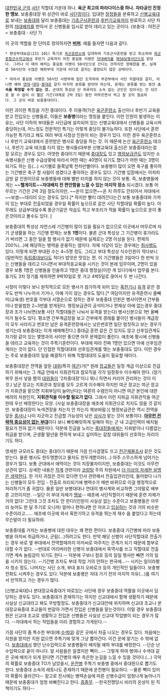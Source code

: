 [[대한민국 군]]의 [[사단]] 직할대 가운데 하나. '''육군 최고의 파라다이스중 하나.''' '''자타공인 진정한 땡보'''. 보충중대장 위 상관이 바로 [[사단장]]이다. 입대한 [[장정]]들을 분류하고 [[신병교육대]]로 보내는 [[보충대]]와 달리 보충중대는 [[기초군사훈련]]과 [[후반기교육]]까지 완료하고 사단 차원의 [[자대배치]]를 받아서 온 신병들을 임시로 받아 데리고 있는 곳이다. (보충대 : 야전군 = 보충중대 : 사단 ?)

이 곳의 역할을 한 단어로 정의하자면 '''[[버퍼]]'''. 예를 들자면 다음과 같다.

 * 편성부대보급(231 101) 특기로 [[육군훈련소]]에 입대하여 기초군사훈련을 받고 퇴소하여 [[육군종합군수학교]]에서 후반기 교육까지 마친 홍길동 이병은 [[자대배치]]를 [[제50보병사단]]으로 받았다. 그러나 이 때의 배치는 홍길동 이병이 50사단으로 간다는 것까지만 정해졌을 뿐, 실제로 50사단의 수많은 예하부대 가운데 어디로 갈지는 결정되지 않은 상태이다.

 * 따라서 홍길동 이병은 50사단 사령부에 일단 도착하여 부관부에서 사단 직할대로 갈지, 아니면 예하 [[연대]]-[[대대]]-[[중대]]로 갈지 마지막 분류를 받아야 하는데, 문제는 분류를 받는 동안 '''소속을 확정할 수가 없는 것.''' 군대의 특성상 단 하루라도 소속 없는 군인은 있어서는 안 되므로 할 수 없이 이 짧은 기간(대체로 2박 3일) 동안 머무르면서 먹고 잘 곳이 필요하다. 그 곳이 바로 보충중대이다.

이런 괴이한 특징을 가진 중대이다. 주 이용객(?)은 [[육군훈련소]] 출신이나 후반기 교육을 받고 전입오는 신병들로, 이들은 '''보충병'''이라는 명칭을 붙인다. 이런 인원이 발생하는 이유는, 사단 이하의 부대들은 사단급에 설치되어 있는 신병교육대에서 신병들을 교육시켜 충당하는데, 어느정도 전문적인 특기는 이렇게 충당이 불가능하다. 또한 사단에서 훈련가능한 특기라고 해도 여러 부대 사정상 인원이 비는 경우가 있다. 이런 경우 육군훈련소나 후반기 교육대에서 훈련받은 병사로 충당을 하는 것. 이 때문에  논산 [[육군훈련소]] 테크나, 후반기 교육 테크를 타지 않는 병사들(대부분 신병교육대 출신)은 보충중대라는걸 잘 모르는 경우도 있다. 어엿한 중대이기 때문에 [[중대장]]도 있고 [[행정보급관]]도 있지만 소속병사들은 신병 수급상황에 따라서 어떤 때는 40명이 되기도 했다가 어떤 때는 3명이 되기도 하는 등(…) 시기별로 들쭉날쭉 천차만별이다. 보충병이 많이 오면 축구를 좋아하는 기간병은 축구 할 사람이 생겼다고 좋아하는 경우도 있다. 기간병 입장에서는 어차피 금방 갈 인원이므로 보충병들에 대해 별반 터치를 하지 않는 것이 보통. 즉, 보충병들에게는 '''~~헬게이트~~자대배치 전 편안함을 느낄 수 있는 마지막 장소''' 되시겠다. 보통 머무르는 기간은 2박 3일 정도이지만, ~~운이 없으면~~온 지 하루도 안되어서 자대에서 ~~보쌈~~데리러 오는 경우도 있다.[* 하지만 빨리 데려간다는건 보통 보충중대와 가까이 있는 부대로 전출되었을 경우일 확률이 높으므로 같은 사단 직할대일 확률이 높다. 아무래도 상급부대일수록 똥군기같은 악습도 적고 부조리가 적을 확률이 높으므로 운이 좋은것이라고 볼수도 있다. ]

보충중대의 특성상 자연스레 기간병이 많이 있을 필요가 없으므로 이곳에서 머무르며 자기 군생활을 하는 기간병 편제는 보통 '''1명'''이다. 물론 군대 특성상 그 기간병이 휴가라도 가 버리면 그 동안 일을 할 병사가 없기 때문에 실제로는 2명 이상을 둔다. 편제의 200%(…)에 해당하는 병력을 운용하는 셈이다. 자체 식당이 있는 경우에는 [[취사병]]도 있다. 이렇게 되면 부대원 수는 4~5명 정도. 그리고 부대 특성상 식수인원이 적다보니(일반적인 [[독립중대]]보다도 적다!) 밥맛은 맛있는 편. 이 기간병들은 3일마다 한 번씩 오는 신병들을 데리고 다니면서 부대적응교육을 시키는 것이 본래 임무이며, 2명이 있을 경우 보통 1명은 신병들을 인솔하고 1명은 중대 행정실(이란 게 있다!)에서 업무를 본다. 휴가도 3차 정기를 제외하면 9박10일로 못 가고 4박5일로 끊어서 두 번 나간다.

사정이 이렇다 보니 원칙적으로 모든 병사가 참가하게 되어 있는 [[혹한기]]나 [[유격]] 같은 경우도 반씩 나누어서 가거나, 아예 가지 않는 경우도 많다.[* 여담이지만 유격훈련시 올빼미(교육생) 번호를 각부대 서열순으로 정하는 경우 보충중대 인원은 병사이면서 간부들이나 받을법한 2~3번를 받게된다. 행정보급관이 공석이거나 편재상 아에 없는경우 중대장과 조가 나뉘면(보통 사단 직할대들은 나눠서 유격을 받는다) 병사신분으로 1번 올빼미가 될수도 있다. 평소엔 간부계급장을 보고 간부에게 경례를 붙이던 병사들이 계급장이 모두 사라지고 번호만 남은 유격훈련장에서는 낮은번호면 일단 멈칫하고 보는 경우가 생기는데 보충중대는 이게 애매해진다.] 중대급 훈련 같은 건 있지도 않고 선후임관계도 자기랑 같이 있는 몇명과의 사이만 좋으면 아무 문제없이 풀린다. 애초에 평시에 신병들을 데리고 교육하는 것이 주특기훈련이다. 부대에 따라 진짜 1명만 있으면 아예 선후임관계라는 것이 없다. 단 인접한 직할대대와 선후임관계를 맺는 보충중대도 있다. 이런 경우는 주로 보충중대의 일을 해결하기 위해 직할대대의 도움이 필요할 때이다.

보충중대장은 전역을 앞둔 [[대위]](특히 [[여군]])가[* 원래 [[장교]]들은 일정 계급 이상으로 진급하기 위해서는 그 계급 안에서 지휘관직과 참모직을 각각 일정횟수 이수해야 한다. (장기복무 원서 넣을 짬의 [[대위]]들이 '2차중대장'이니 뭐니 하면서 커리어 관리하는 것이 이것.) 남군 장교는 지휘관과 참모를 모두 고르게 이수해야 하지만 여군 장교는 여군 장교가 지휘관을 맡으면 지휘부담이 늘어난다는 여론의 수렴인지 아니면 여군 본인에 대한 배려의 차원인지, '''지휘관직을 이수할 필요가 없다.''' 그래서 이런 지뢰급 지휘관직을 여군한테 우선 배정한다는 모양. (사실 보충중대장을 애초에 지휘관으로 치지도 않을 것 같지만. 보충중대장이 녹색견장을 차는지 안 차는지 제보바람.)] 행정보급관은 역시 전역을 앞둔 [[중사]]나 나이 지긋하고 진급할 가능성이 낮은 [[상사]]가 맡는 것이 보통이다. '''[[한직|아무런 전략적 중요성이 없는 부대]]'''이다 보니 빠릿빠릿하게 일해야 하는 군 내 고급인력이 배치될 필요가 전혀 없기 때문이다. 덕분에 진급을 노리는 [[중대장]]들에게는 지뢰밭이나 다름없는 취급을 받으며, 군생활 말년을 편하게 보내고 싶어하는 갈참 대위들이 선호하는 자리이기도 하다.

영세한 규모라도 중대는 중대이기 때문에 가끔 인사검열도 뜨고 [[전군재물조사]] 같은 것도 받는다. 물론 병사도 한두명뿐이고 물자도 한두개뿐이라(…) 아주 스무스하게 넘어가는 경우가 많다. 보통 군대에서 애먹이는 것이 치장물자이지만, 보충중대는 이것도 아무런 상관이 없다. 상세한 내용은 [[작계]] 관련이라 [[코렁탕]] 주의 차원에서 [[더 이상의 자세한 설명은 생략한다]]. 한 가지 귀찮은 것이 있다면 인사 관련해서 전출입관리인데, 들어왔다 나가는 신병들이 모두 전입 - 전출로 처리되기에 병력수가 매번 바뀌므로 이걸 행정적으로 처리하기가 좀 귀찮다. 물론 일반 보병대대나 연대의 병사계와 비교하면 그야말로 배부른 고민이지만. --일단 이 부대 자체가 [[땡보]]-- 애초에 사단직할이기 때문에 훈련 자체가 거의 없다! 그런데 그것 조차도 안 한다!(인원이 사실상 없는 수준이고 보충병들은 아무리 늦어도 한 달 주기로 오니까) 얼마나 편하냐면 안 아프고 [[의무대|입실]]하는 것과 거의 비슷한 수준이라고...... 애초에 이곳에 와서 혹한기하고 유격을 뛰는게 재수 옴 붙었다고 하는데 무슨말이 더 필요하랴.

보충중대를 거치는 보충병에 대한 대우는 꽤 편한 편이다. 보충중대 기간병에 따라 보충병을 아저씨 취급하거나, 군림(…)하려고도 한다. 만약 해당 신병이 사단직할대로 전출가는 경우 바로 옆 부대에서 전역할때까지 아저씨로 마주치는 관계가 되기 때문에 함부로 대할 수가 없다. --반대로 어리버리한 신병이 보충대에서 흑역사를 쓰고 직할대로 전출가면 계속 놀림감이 되기도 한다.-- 덕분에 구보나 점호 등의 일일 행사만 빼면 거의 일을 시키지 않는다. --기간병 조차도 부대 작업 거의 안하는 판국에...-- 시키는 일이라봤자 청소 정도. 나머지는 사단 소개, 부대 표지 오바로크 등의 개인적인 일들이다. 보충병 전화도 시켜주는 경우도 있다. 덕분에 보충병은 자대 가기 전의 마지막 자유(...)를 여기서 만끽하고 가는 경우가 많다.

[신병교육대]나 분대장교육중대가 따로있는 사단에 경우 보충중대 역활을 이곳에서 담당하는 경우도 있다. 보충중대가 존재하기는 하지만 신교대에서 함께 생활하기 때문에 사실상 신교대라고 봐도 무방할정도. 보충중대가 신교대안에 위치하며 신교대 조교나 분대장교육중대 조교들이 번갈아 가면서 전입온 신병들을 맡는것이다. 이럴 경우 보충중대원은 신교대 조교로 생활하고 전입온 신병들은 사실상 신교대 작업병이 되는 경우가 많다. --자대에서 하는 작업들을 미리 경험하고 가게된다.--

가끔 사단의 좀 특수한 부대(예:[[대한민국 육군/수색대|수색대]]) 같은 곳에서 차출 나오는 경우도 있다. 처음에는 지원을 받지만 지원 없으면 주특기에 맞게 그냥 뽑아간다. 이건 운에 맡기는 수 밖에 없다. [[보충대]]에서 했던 난수입력으로 보충병들이 배치될 예하 부대를 배정한다. --단순 난수입력으로 끝이 아니다. 알 사람들은 알겠지만 빽이...-- 그렇게 하여 행여나 수색대 같은 곳에 배치가 되게 된다면 기간병의 매우 측은한 눈길을 느낄 수 있을 것이다.(...) 극악의 확률로 보충중대 TO가 남았을시, [[운전병]] 주특기 보충병 중에서 중대원으로 뽑기도 한다. 보충중대 소속의 레토나도 존재하기 때문에 운전병이 필요하다. --물론 빽이 있어야 확률이 올라간다-- 참고로 전시에는 병력손실에 따른 신병수급이 엄청나게 늘어나기 때문에 보충중대가 엄청 바빠진다고 한다. [[흠좀무]]. --한국전쟁당시 비리의 온상이 된 직책이기도 하다--

